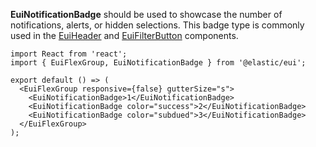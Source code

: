 **EuiNotificationBadge** should be used to showcase the number of notifications, alerts, or hidden selections. This badge type is commonly used in the [EuiHeader](../../layout/header.mdx) and [EuiFilterButton](../../forms/search-and-filter/filter-group.mdx) components.

```tsx interactive
import React from 'react';
import { EuiFlexGroup, EuiNotificationBadge } from '@elastic/eui';

export default () => (
  <EuiFlexGroup responsive={false} gutterSize="s">
    <EuiNotificationBadge>1</EuiNotificationBadge>
    <EuiNotificationBadge color="success">2</EuiNotificationBadge>
    <EuiNotificationBadge color="subdued">3</EuiNotificationBadge>
  </EuiFlexGroup>
);
```
